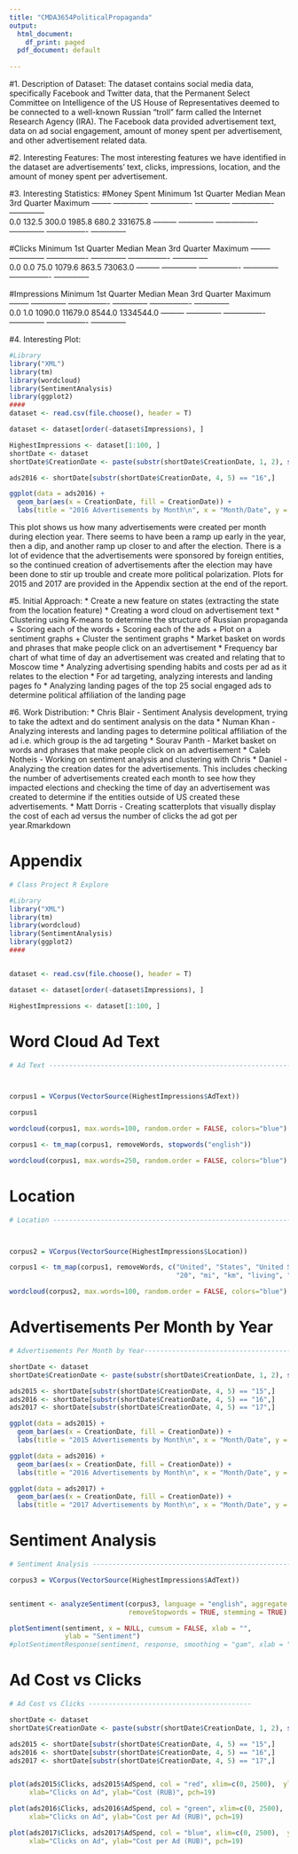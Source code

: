 ---
title: "CMDA3654PoliticalPropaganda"
output:
  html_document:
    df_print: paged
  pdf_document: default
  
---

#1. Description of Dataset:
The dataset contains social media data, specifically Facebook and Twitter data, that the Permanent Select Committee on Intelligence of the US House of Representatives deemed to be connected to a well-known Russian "troll" farm called the Internet Research Agency (IRA). The Facebook data provided advertisement text, data on ad social engagement, amount of money spent per advertisement, and other advertisement related data.

#2. Interesting Features:
The most interesting features we have identified in the dataset are advertisements' text, clicks, impressions, location, and the amount of money spent per advertisement. 

#3. Interesting Statistics:
#Money Spent
Minimum    1st Quarter      Median             Mean             3rd Quarter      Maximum
--------   --------------   ----------------   --------------   ---------------- --------------   
0.0        132.5            300.0              1985.8           680.2           331675.8
---------  --------------   ----------------   --------------   ---------------- --------------   

#Clicks
Minimum    1st Quarter      Median             Mean             3rd Quarter      Maximum
--------   --------------   ----------------   --------------   ---------------- --------------   
0.0        0.0              75.0               1079.6           863.5            73063.0
---------  --------------   ----------------   --------------   ---------------- -------------- 

#Impressions
Minimum    1st Quarter      Median             Mean             3rd Quarter      Maximum
--------   --------------   ----------------   --------------   ---------------- --------------   
0.0        1.0              1090.0             11679.0          8544.0           1334544.0 
---------  --------------   ----------------   --------------   ---------------- --------------


#4. Interesting Plot:
```{r Interesting, echo=FALSE}
#Library
library("XML")
library(tm)
library(wordcloud)
library(SentimentAnalysis)
library(ggplot2)
####
dataset <- read.csv(file.choose(), header = T)

dataset <- dataset[order(-dataset$Impressions), ]

HighestImpressions <- dataset[1:100, ]
shortDate <- dataset
shortDate$CreationDate <- paste(substr(shortDate$CreationDate, 1, 2), substr(shortDate$CreationDate, 7, 8), sep="/")

ads2016 <- shortDate[substr(shortDate$CreationDate, 4, 5) == "16",]

ggplot(data = ads2016) +
  geom_bar(aes(x = CreationDate, fill = CreationDate)) +
  labs(title = "2016 Advertisements by Month\n", x = "Month/Date", y = "Count")
```


This plot shows us how many advertisements were created per month during election year. There seems to have been a ramp up early in the year, then a dip, and another ramp up closer to and after the election. There is a lot of evidence that the advertisements were sponsored by foreign entities, so the continued creation of advertisements after the election may have been done to stir up trouble and create more political polarization. Plots for 2015 and 2017 are provided in the Appendix section at the end of the report.

#5. Initial Approach:
* Create a new feature on states (extracting the state from the location feature)
* Creating a word cloud on advertisement text
* Clustering using K-means to determine the structure of Russian propaganda
+ Scoring each of the words
+ Scoring each of the ads
+ Plot on a sentiment graphs
+ Cluster the sentiment graphs
* Market basket on words and phrases that make people click on an advertisement
* Frequency bar chart of what time of day an advertisement was created and relating that to Moscow time
* Analyzing advertising spending habits and costs per ad as it relates to the election
* For ad targeting, analyzing interests and landing pages fo
* Analyzing landing pages of the top 25 social engaged ads to determine political affiliation of the landing page

#6. Work Distribution:
* Chris Blair - Sentiment Analysis development, trying to take the adtext and do sentiment analysis on the data 
* Numan Khan - Analyzing interests and landing pages to determine political affiliation of the ad i.e. which group is the ad targeting
* Sourav Panth - Market basket on words and phrases that make people click on an advertisement
* Caleb Notheis - Working on sentiment analysis and clustering with Chris
* Daniel - Analyzing the creation dates for the advertisements. This includes checking the number of advertisements created each month to see how they impacted elections and checking the time of day an advertisement was created to determine if the entities outside of US created these advertisements.
* Matt Dorris - Creating scatterplots that visually display the cost of each ad versus the number of clicks the ad got per year.Rmarkdown


# Appendix
```{r Code1, echo=FALSE}

# Class Project R Explore

#Library
library("XML")
library(tm)
library(wordcloud)
library(SentimentAnalysis)
library(ggplot2)
####


dataset <- read.csv(file.choose(), header = T)

dataset <- dataset[order(-dataset$Impressions), ]

HighestImpressions <- dataset[1:100, ]

```

# Word Cloud Ad Text

```{r Code2}
# Ad Text -----------------------------------------------------------------



corpus1 = VCorpus(VectorSource(HighestImpressions$AdText))

corpus1

wordcloud(corpus1, max.words=100, random.order = FALSE, colors="blue")

corpus1 <- tm_map(corpus1, removeWords, stopwords("english"))

wordcloud(corpus1, max.words=250, random.order = FALSE, colors="blue")
```
# Location
```{r Code3}
# Location ----------------------------------------------------------------



corpus2 = VCorpus(VectorSource(HighestImpressions$Location))

corpus1 <- tm_map(corpus1, removeWords, c("United", "States", "United States", "50",
                                          "20", "mi", "km", "living", "in", "living in"))

wordcloud(corpus2, max.words=100, random.order = FALSE, colors="blue")
```

# Advertisements Per Month by Year
```{r Code4}
# Advertisements Per Month by Year-----------------------------------------

shortDate <- dataset
shortDate$CreationDate <- paste(substr(shortDate$CreationDate, 1, 2), substr(shortDate$CreationDate, 7, 8), sep="/")

ads2015 <- shortDate[substr(shortDate$CreationDate, 4, 5) == "15",]
ads2016 <- shortDate[substr(shortDate$CreationDate, 4, 5) == "16",]
ads2017 <- shortDate[substr(shortDate$CreationDate, 4, 5) == "17",]

ggplot(data = ads2015) +
  geom_bar(aes(x = CreationDate, fill = CreationDate)) +
  labs(title = "2015 Advertisements by Month\n", x = "Month/Date", y = "Count")

ggplot(data = ads2016) +
  geom_bar(aes(x = CreationDate, fill = CreationDate)) +
  labs(title = "2016 Advertisements by Month\n", x = "Month/Date", y = "Count")

ggplot(data = ads2017) +
  geom_bar(aes(x = CreationDate, fill = CreationDate)) +
  labs(title = "2017 Advertisements by Month\n", x = "Month/Date", y = "Count")

```
# Sentiment Analysis
```{r Code5}
# Sentiment Analysis ------------------------------------------------------

corpus3 = VCorpus(VectorSource(HighestImpressions$AdText))


sentiment <- analyzeSentiment(corpus3, language = "english", aggregate = NULL,
                              removeStopwords = TRUE, stemming = TRUE)

plotSentiment(sentiment, x = NULL, cumsum = FALSE, xlab = "",
              ylab = "Sentiment")
#plotSentimentResponse(sentiment, response, smoothing = "gam", xlab = "Sentiment", ylab = "Response")
```
# Ad Cost vs Clicks
```{r Code6}
# Ad Cost vs Clicks -----------------------------------------

shortDate <- dataset
shortDate$CreationDate <- paste(substr(shortDate$CreationDate, 1, 2), substr(shortDate$CreationDate, 7, 8), sep="/")

ads2015 <- shortDate[substr(shortDate$CreationDate, 4, 5) == "15",]
ads2016 <- shortDate[substr(shortDate$CreationDate, 4, 5) == "16",]
ads2017 <- shortDate[substr(shortDate$CreationDate, 4, 5) == "17",]


plot(ads2015$Clicks, ads2015$AdSpend, col = "red", xlim=c(0, 2500),  ylim=c(0,5000), main="2015 Advertisement Cost vs. Number of Clicks", 
     xlab="Clicks on Ad", ylab="Cost (RUB)", pch=19)

plot(ads2016$Clicks, ads2016$AdSpend, col = "green", xlim=c(0, 2500),  ylim=c(0,5000), main="2016 Advertisement Cost vs. Number of Clicks", 
     xlab="Clicks on Ad", ylab="Cost per Ad (RUB)", pch=19)

plot(ads2017$Clicks, ads2017$AdSpend, col = "blue", xlim=c(0, 2500),  ylim=c(0,5000), main="2017 Advertisement Cost vs. Number of Clicks", 
     xlab="Clicks on Ad", ylab="Cost per Ad (RUB)", pch=19)
```
